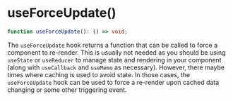 
<Meta
    title="Packages / Core / Exports / useForceUpdate()"
/>

# useForceUpdate()

```ts
function useForceUpdate(): () => void;
```

The `useForceUpdate` hook returns a function that can be called to force a component to re-render. This is usually not needed as you should be using `useState` or `useReducer` to manage state and rendering in your component (along with `useCallback` and `useMemo` as necessary). However, there maybe times where caching is used to avoid state. In those cases, the `useForceUpdate` hook can be used to force a re-render upon cached data changing or some other triggering event.

